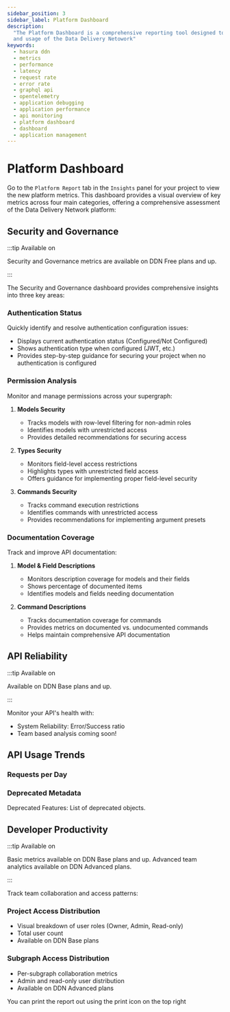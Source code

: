 ```yaml
---
sidebar_position: 3
sidebar_label: Platform Dashboard
description:
  "The Platform Dashboard is a comprehensive reporting tool designed to provide insights into the performance, security,
  and usage of the Data Delivery Netowork"
keywords:
  - hasura ddn
  - metrics
  - performance
  - latency
  - request rate
  - error rate
  - graphql api
  - opentelemetry
  - application debugging
  - application performance
  - api monitoring
  - platform dashboard
  - dashboard
  - application management
---
```



# Platform Dashboard

Go to the `Platform Report` tab in the `Insights` panel for your project to view the new platform metrics. This
dashboard provides a visual overview of key metrics across four main categories, offering a comprehensive assessment of
the Data Delivery Network platform:

## Security and Governance

:::tip Available on

Security and Governance metrics are available on DDN Free plans and up.

:::

The Security and Governance dashboard provides comprehensive insights into three key areas:

### Authentication Status

Quickly identify and resolve authentication configuration issues:

- Displays current authentication status (Configured/Not Configured)
- Shows authentication type when configured (JWT, etc.)
- Provides step-by-step guidance for securing your project when no authentication is configured

<Thumbnail
  src="/img/get-started/dashboard_auth.png"
  alt="The Security and Governance report showing authentication status"
  width="1000"
/>

### Permission Analysis

Monitor and manage permissions across your supergraph:

1. **Models Security**

   - Tracks models with row-level filtering for non-admin roles
   - Identifies models with unrestricted access
   - Provides detailed recommendations for securing access

2. **Types Security**

   - Monitors field-level access restrictions
   - Highlights types with unrestricted field access
   - Offers guidance for implementing proper field-level security

3. **Commands Security**
   - Tracks command execution restrictions
   - Identifies commands with unrestricted access
   - Provides recommendations for implementing argument presets

<Thumbnail
  src="/img/get-started/dashboard_permissions.png"
  alt="The Security and Governance report showing permission analysis"
  width="1000"
/>

### Documentation Coverage

Track and improve API documentation:

1. **Model & Field Descriptions**

   - Monitors description coverage for models and their fields
   - Shows percentage of documented items
   - Identifies models and fields needing documentation

2. **Command Descriptions**
   - Tracks documentation coverage for commands
   - Provides metrics on documented vs. undocumented commands
   - Helps maintain comprehensive API documentation

<Thumbnail
  src="/img/get-started/dashboard_docs.png"
  alt="The Security and Governance report showing documentation coverage"
  width="1000"
/>

## API Reliability

:::tip Available on

Available on DDN Base plans and up.

:::

Monitor your API's health with:

- System Reliability: Error/Success ratio
- Team based analysis coming soon!

<Thumbnail
  src="/img/get-started/dashboard_reliability.png"
  alt="The API Reliability dashboard showing success rate and error metrics"
  width="1000"
/>

## API Usage Trends

### Requests per Day

<Thumbnail src="/img/get-started/dashboard_request_trend.png" alt="x" width="1000" />

### Deprecated Metadata

Deprecated Features: List of deprecated objects.

<Thumbnail src="/img/get-started/dashboard_usage.png" alt="x" width="1000" />

## Developer Productivity

:::tip Available on

Basic metrics available on DDN Base plans and up. Advanced team analytics available on DDN Advanced plans.

:::

Track team collaboration and access patterns:

### Project Access Distribution

- Visual breakdown of user roles (Owner, Admin, Read-only)
- Total user count
- Available on DDN Base plans

### Subgraph Access Distribution

- Per-subgraph collaboration metrics
- Admin and read-only user distribution
- Available on DDN Advanced plans

<Thumbnail
  src="/img/get-started/dashboard_productivity.png"
  alt="The Developer Productivity dashboard showing team collaboration metrics"
  width="1000"
/>

You can print the report out using the print icon on the top right

<Thumbnail src="/img/get-started/dashboard_print.png" alt="x" width="1000" />
